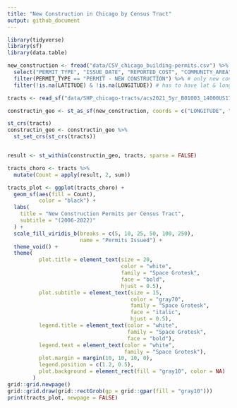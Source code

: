 ```yaml
---
title: "New Construction in Chicago by Census Tract"
output: github_document
---
```

```r
library(tidyverse)
library(sf)
library(data.table)
```

```r
new_construction <- fread("data/CSV_chicago_building-permits.csv") %>%  
  select("PERMIT_TYPE", "ISSUE_DATE", "REPORTED_COST", "COMMUNITY_AREA", "XCOORDINATE", "YCOORDINATE", "LATITUDE", "LONGITUDE") %>% # selects relevant columns
  filter(PERMIT_TYPE == "PERMIT - NEW CONSTRUCTION") %>% # only new construction
  filter(!is.na(LATITUDE) & !is.na(LONGITUDE)) # has to have lat & long
```

```r
tracts <- read_sf("data/SHP_chicago-tracts/acs2021_5yr_B01003_14000US17031010502.shp", quiet = TRUE)
```

```r
constructin_geo <- st_as_sf(new_construction, coords = c("LONGITUDE", "LATITUDE"))

st_crs(tracts)
constructin_geo <- constructin_geo %>% 
  st_set_crs(st_crs(tracts))


result <- st_within(constructin_geo, tracts, sparse = FALSE)
```

```r
tracts_choro <- tracts %>% 
  mutate(Count = apply(result, 2, sum))

tracts_plot <- ggplot(tracts_choro) +
  geom_sf(aes(fill = Count),
          color = "black") +
  labs(
    title = "New Construction Permits per Census Tract",
    subtitle = "(2006-2022)"
  ) +
  scale_fill_viridis_b(breaks = c(5, 10, 25, 50, 100, 250),
                       name = "Permits Issued") +
  theme_void() +
  theme(
          plot.title = element_text(size = 20, 
                                    color = "white", 
                                    family = "Space Grotesk", 
                                    face = "bold", 
                                    hjust = 0.5),    
          plot.subtitle = element_text(size = 15, 
                                       color = "gray70", 
                                       family = "Space Grotesk", 
                                       face = "italic", 
                                       hjust = 0.5),    
          legend.title = element_text(color = "white", 
                                      family = "Space Grotesk", 
                                      face = "bold"),    
          legend.text = element_text(color = "white", 
                                     family = "Space Grotesk"),    
          plot.margin = margin(10, 10, 10, 0),
          legend.position = c(1.2, 0.5),
          plot.background = element_rect(fill = "gray10", color = NA)
        )
grid::grid.newpage()
grid::grid.draw(grid::rectGrob(gp = grid::gpar(fill = "gray10")))
print(tracts_plot, newpage = FALSE)
```

